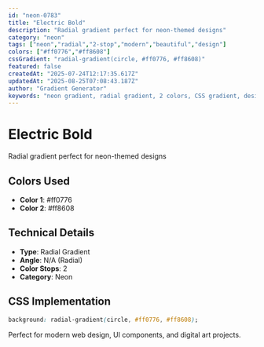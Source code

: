 ```yaml
---
id: "neon-0783"
title: "Electric Bold"
description: "Radial gradient perfect for neon-themed designs"
category: "neon"
tags: ["neon","radial","2-stop","modern","beautiful","design"]
colors: ["#ff0776","#ff8608"]
cssGradient: "radial-gradient(circle, #ff0776, #ff8608)"
featured: false
createdAt: "2025-07-24T12:17:35.617Z"
updatedAt: "2025-08-25T07:08:43.187Z"
author: "Gradient Generator"
keywords: "neon gradient, radial gradient, 2 colors, CSS gradient, design, #ff0776, #ff8608"
---
```


# Electric Bold

Radial gradient perfect for neon-themed designs

## Colors Used
- **Color 1**: #ff0776
- **Color 2**: #ff8608

## Technical Details
- **Type**: Radial Gradient
- **Angle**: N/A (Radial)
- **Color Stops**: 2
- **Category**: Neon

## CSS Implementation
```css
background: radial-gradient(circle, #ff0776, #ff8608);
```

Perfect for modern web design, UI components, and digital art projects.
